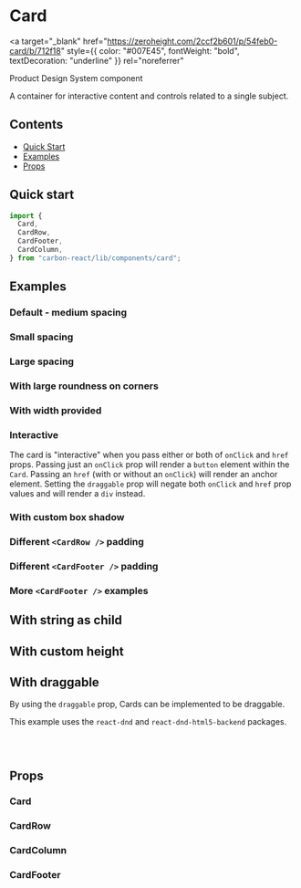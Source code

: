 

<Meta title="Card" of={CardStories} />

# Card

<a
  target="_blank"
  href="https://zeroheight.com/2ccf2b601/p/54feb0-card/b/712f18"
  style={{ color: "#007E45", fontWeight: "bold", textDecoration: "underline" }}
  rel="noreferrer"
>
  Product Design System component
</a>

A container for interactive content and controls related to a single subject.

## Contents

- [Quick Start](#quick-start)
- [Examples](#examples)
- [Props](#props)

## Quick start

```javascript
import {
  Card,
  CardRow,
  CardFooter,
  CardColumn,
} from "carbon-react/lib/components/card";
```

## Examples

### Default - medium spacing

<Canvas of={CardStories.DefaultStory} />

### Small spacing

<Canvas of={CardStories.SmallSpacing} />

### Large spacing

<Canvas of={CardStories.LargeSpacing} />

### With large roundness on corners

<Canvas of={CardStories.WithExtraRoundness} />

### With width provided

<Canvas of={CardStories.WithWidthProvided} />

### Interactive

The card is "interactive" when you pass either or both of `onClick` and `href` props.
Passing just an `onClick` prop will render a `button` element within the `Card`.
Passing an `href` (with or without an `onClick`) will render an `a`nchor element.
Setting the `draggable` prop will negate both `onClick` and `href` prop values and will render a `div` instead.

<Canvas of={CardStories.Interactive} />

### With custom box shadow

<Canvas of={CardStories.WithCustomBoxShadow} />

### Different `<CardRow />` padding

<Canvas of={CardStories.DifferentCardRowPadding} />

### Different `<CardFooter />` padding

<Canvas of={CardStories.DifferentCardFooterPadding} />

### More `<CardFooter />` examples

<Canvas of={CardStories.MoreExamplesOfCardFooter} />

## With string as child

<Canvas of={CardStories.WithStringAsChild} />

## With custom height

<Canvas of={CardStories.WithCustomHeight} />

## With draggable

By using the `draggable` prop, Cards can be implemented to be draggable.

This example uses the `react-dnd` and `react-dnd-html5-backend` packages.

```javascript
import { DndProvider, useDrag, useDrop } from "react-dnd";
import { HTML5Backend } from "react-dnd-html5-backend";
```

<Canvas of={CardStories.WithDraggable} />

## Props

### Card

<ArgTypes of={CardStories} />

### CardRow

<ArgTypes of={CardRowStories} />

### CardColumn

<ArgTypes of={CardColumnStories} />

### CardFooter

<ArgTypes of={CardFooterStories} />
